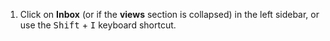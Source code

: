 
1. Click on <InboxIcon /> **Inbox**
   (or <InboxIcon /> if the **views**
   section is collapsed) in the left sidebar,
   or use the <kbd>Shift</kbd> + <kbd>I</kbd> keyboard shortcut.
